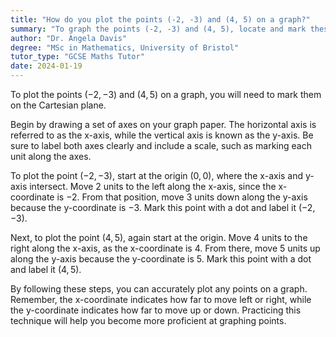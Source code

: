 ```yaml
---
title: "How do you plot the points (-2, -3) and (4, 5) on a graph?"
summary: "To graph the points (-2, -3) and (4, 5), locate and mark these coordinates on the Cartesian plane."
author: "Dr. Angela Davis"
degree: "MSc in Mathematics, University of Bristol"
tutor_type: "GCSE Maths Tutor"
date: 2024-01-19
---
```


To plot the points $(-2, -3)$ and $(4, 5)$ on a graph, you will need to mark them on the Cartesian plane.

Begin by drawing a set of axes on your graph paper. The horizontal axis is referred to as the x-axis, while the vertical axis is known as the y-axis. Be sure to label both axes clearly and include a scale, such as marking each unit along the axes.

To plot the point $(-2, -3)$, start at the origin $(0, 0)$, where the x-axis and y-axis intersect. Move 2 units to the left along the x-axis, since the x-coordinate is $-2$. From that position, move 3 units down along the y-axis because the y-coordinate is $-3$. Mark this point with a dot and label it $(-2, -3)$.

Next, to plot the point $(4, 5)$, again start at the origin. Move 4 units to the right along the x-axis, as the x-coordinate is $4$. From there, move 5 units up along the y-axis because the y-coordinate is $5$. Mark this point with a dot and label it $(4, 5)$.

By following these steps, you can accurately plot any points on a graph. Remember, the x-coordinate indicates how far to move left or right, while the y-coordinate indicates how far to move up or down. Practicing this technique will help you become more proficient at graphing points.
    